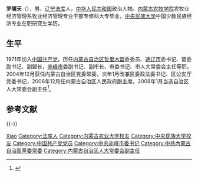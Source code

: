 '''罗啸天'''（{{bd|1949年|2月||catIdx=L罗}}），男，[[辽宁|辽宁]][[法库|法库]]人，[[中华人民共和国|中华人民共和国]]政治人物。[[内蒙古农业大学|内蒙古农牧学院]]农牧业经济管理系牧业经济管理专业干部专修科大专毕业，[[中央民族大学|中央民族大学]]中国少数民族经济专业在职研究生学历。

== 生平 ==
1971年加入[[中国共产党|中国共产党]]。历任[[内蒙古自治区|内蒙古自治区]][[哲里木盟|哲里木盟]]委委员、[[通辽市|通辽市]]委书记、盟委副书记、副盟长，[[赤峰市|赤峰市]]委副书记、副市长、市委书记、市人大常委会主任等职。2004年12月获任内蒙古自治区党委常委，次年1月改兼区委政法委书记、区公安厅党委书记，2006年12月任内蒙古自治区人民政府副主席。2008年1月当选自治区人大常委会副主任<ref>{{cite web|accessdate=2012-11-01|url=http://www.gov.cn/rsrm/2008-01/27/content_870949.htm|title=内蒙古自治区第十一届人民代表大会第一次会议２７日选举储波为自治区人大常委会主任，雷·额尔德尼（蒙古族）、罗啸天、郝益东、云秀梅（女，蒙古族）、柳秀、赵忠为自治区人大常委会副主任|publisher=中国政府网|archive-date=2015-02-07|archive-url=https://web.archive.org/web/20150207085216/http://www.gov.cn/rsrm/2008-01/27/content_870949.htm|dead-url=no}}</ref>。

== 参考文献 ==
{{reflist|3}}

{{-}}
{{start box}}
{{s-ppo}}
{{s-before|[[胡忠_(政治人物)|胡　忠]]}}
{{s-title|[[中国共产党内蒙古自治区委员会|中国共产党内蒙古自治区委员会]]政法委员会书记|2005年1月—2006年12月}}
{{s-after|[[邢云|邢　云]]}}
{{s-before|[[刘玉祥|刘玉祥]]}}
{{s-title|[[中国共产党赤峰市委员会|中国共产党赤峰市委员会]]书记|2001年9月—2005年1月}}
{{s-after|[[杭桂林|杭桂林]]}}
{{end box}}

{{Authority control}}
{{DEFAULTSORT:Luo罗}}
[[Category:罗姓|Xiao]]
[[Category:法库人|Category:法库人]]
[[Category:内蒙古农业大学校友|Category:内蒙古农业大学校友]]
[[Category:中央民族大学校友|Category:中央民族大学校友]]
[[Category:中国共产党党员|Category:中国共产党党员]]
[[Category:中共赤峰市委书记|Category:中共赤峰市委书记]]
[[Category:中共內蒙古自治區黨委常委|Category:中共內蒙古自治區黨委常委]]
[[Category:内蒙古自治区人大常委会副主任|Category:内蒙古自治区人大常委会副主任]]